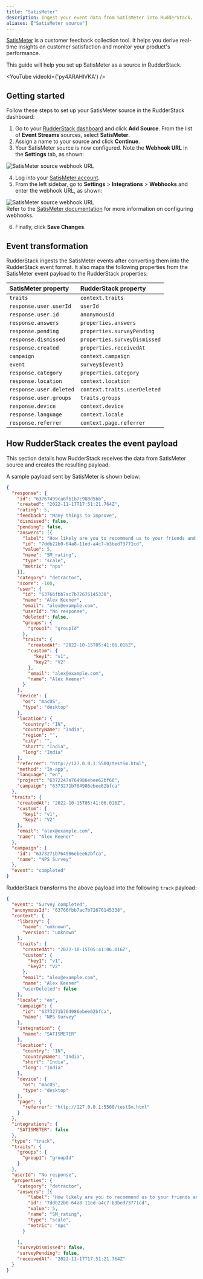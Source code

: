```yaml
---
title: "SatisMeter"
description: Ingest your event data from SatisMeter into RudderStack.
aliases: ["SatisMeter source"]
---
```


[SatisMeter](https://www.satismeter.com/) is a customer feedback collection tool. It helps you derive real-time insights on customer satisfaction and monitor your product's performance.

This guide will help you set up SatisMeter as a source in RudderStack.

<YouTube
  videoId={'py4ARAHlVKA'}
/>

## Getting started

Follow these steps to set up your SatisMeter source in the RudderStack dashboard:

1. Go to your [RudderStack dashboard](https://app.rudderstack.com/) and click **Add Source**. From the list of **Event Streams** sources, select **SatisMeter**.
2. Assign a name to your source and click **Continue**.
3. Your SatisMeter source is now configured. Note the **Webhook URL** in the **Settings** tab, as shown:

<img src="../../../assets/event-stream-sources/satismeter-webhook.png" alt="SatisMeter source webhook URL" />

4. Log into your [SatisMeter account](https://app.satismeter.com/login).
5. From the left sidebar, go to **Settings** > **Integrations** > **Webhooks** and enter the webhook URL, as shown:

<img src="../../../assets/event-stream-sources/satismeter-webhook-url.png" alt="SatisMeter source webhook URL" />

<div class="infoBlock">
Refer to the <a href="https://support.satismeter.com/hc/en-us/articles/6980495785107-Webhooks">SatisMeter documentation</a> for more information on configuring webhooks.
</div>

6. Finally, click **Save Changes**.

## Event transformation

RudderStack ingests the SatisMeter events after converting them into the RudderStack event format. It also maps the following properties from the SatisMeter event payload to the RudderStack properties:

| SatisMeter property  | RudderStack property| 
| :------------------ | :------------- |
| `traits`  | `context.traits`    | 
| `response.user.userId`    | `userId`        | 
| `response.user.id`       | `anonymousId`|
| `response.answers` | `properties.answers`        |
| `response.pending`     | `properties.surveyPending`  | 
| `response.dismissed`    | `properties.surveyDismissed` | 
| `response.created`    | `properties.receivedAt`   |
| `campaign`  | `context.campaign`    | 
| `event`    | `survey${event}`        | 
| `response.category` | `properties.category`        |
| `response.location`    | `context.location`  | 
| `response.user.deleted`     | `context.traits.userDeleted`   |
| `response.user.groups`     | `traits.groups`   |
| `response.device`    | `context.device`  | 
| `response.language`     | `context.locale`   |
| `response.referrer`     | `context.page.referrer`   |

## How RudderStack creates the event payload

This section details how RudderStack receives the data from SatisMeter source and creates the resulting payload.

A sample payload sent by SatisMeter is shown below:

```json
{
  "response": {
    "id": "63767499ca6fb1b7c988d5bb",
    "created": "2022-11-17T17:51:21.764Z",
    "rating": 5,
    "feedback": "Many things to improve",
    "dismissed": false,
    "pending": false,
    "answers": [{
      "label": "How likely are you to recommend us to your friends and colleagues?",
      "id": "7ddb22b0-64a8-11ed-a4c7-b3bed73771cd",
      "value": 5,
      "name": "SM_rating",
      "type": "scale",
      "metric": "nps"
    }],
    "category": "detractor",
    "score": -100,
    "user": {
      "id": "63766fbb7ac7b72676145338",
      "name": "Alex Keener",
      "email": "alex@example.com",
      "userId": "No response",
      "deleted": false,
      "groups": {
        "group1": "groupId"
      },
      "traits": {
        "createdAt": "2022-10-15T05:41:06.016Z",
        "custom": {
          "key1": "v1",
          "key2": "V2"
        },
        "email": "alex@example.com",
        "name": "Alex Keener"
      }
    },
    "device": {
      "os": "macOS",
      "type": "desktop"
    },
    "location": {
      "country": "IN",
      "countryName": "India",
      "region": "",
      "city": "",
      "short": "India",
      "long": "India"
    },
    "referrer": "http://127.0.0.1:5500/testSm.html",
    "method": "In-app",
    "language": "en",
    "project": "6372247a764986ebee62bf66",
    "campaign": "6373271b764986ebee62bfca"
  },
  "traits": {
    "createdAt": "2022-10-15T05:41:06.016Z",
    "custom": {
      "key1": "v1",
      "key2": "V2"
    },
    "email": "alex@example.com",
    "name": "Alex Keener"
  },
  "campaign": {
    "id": "6373271b764986ebee62bfca",
    "name": "NPS Survey"
  },
  "event": "completed"
}
```

RudderStack transforms the above payload into the following <Link to="/event-spec/standard-events/track/">`track`</Link> payload:

```json
{
  "event": "Survey completed",
  "anonymousId": "63766fbb7ac7b72676145338",
  "context": {
    "library": {
      "name": "unknown",
      "version": "unknown"
    },
    "traits": {
      "createdAt": "2022-10-15T05:41:06.016Z",
      "custom": {
        "key1": "v1",
        "key2": "V2"
      },
      "email": "alex@example.com",
      "name": "Alex Keener"
      "userDeleted": false
    },
    "locale": "en",
    "campaign": {
      "id": "6373271b764986ebee62bfca",
      "name": "NPS Survey"
    },
    "integration": {
      "name": "SATISMETER"
    },
    "location": {
      "country": "IN",
      "countryName": "India",
      "short": "India",
      "long": "India"
    },
    "device": {
      "os": "macOS",
      "type": "desktop"
    },
    "page": {
      "referrer": "http://127.0.0.1:5500/testSm.html"
    }
  },
  "integrations": {
    "SATISMETER": false
  },
  "type": "track",
  "traits": {
    "groups": {
      "group1": "groupId"
    }
  },
  "userId": "No response",
  "properties": {
    "category": "detractor",
    "answers": [{
        "label": "How likely are you to recommend us to your friends and colleagues?",
        "id": "7ddb22b0-64a8-11ed-a4c7-b3bed73771cd",
        "value": 5,
        "name": "SM_rating",
        "type": "scale",
        "metric": "nps"
      }

    ],
    "surveyDismissed": false,
    "surveyPending": false,
    "receivedAt": "2022-11-17T17:51:21.764Z"
  }
}
```

